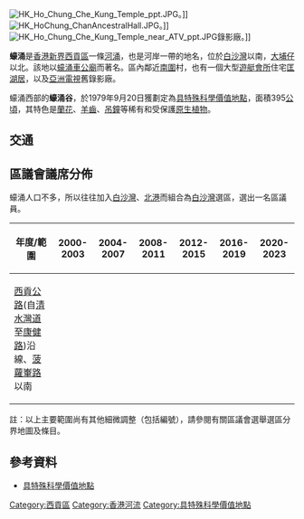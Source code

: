 [[File:HK_Ho_Chung_Che_Kung_Temple_ppt.JPG|thumb]]。]]
[[File:HK_HoChung_ChanAncestralHall.JPG|thumb]]。]]
[[File:HK_Ho_Chung_Che_Kung_Temple_near_ATV_ppt.JPG|thumb]]錄影廠。]]

'''蠔涌'''是[[香港|香港]][[新界|新界]][[西貢區|西貢區]]一條[[河涌|河涌]]，也是河岸一帶的地名，位於[[白沙灣_(西貢)|白沙灣]]以南，[[大埔仔|大埔仔]]以北。該地以[[蠔涌車公廟|蠔涌車公廟]]而著名。區內鄰近[[南圍|南圍]]村，也有一個大型[[遊艇|遊艇]][[會所|會所]]住宅[[匡湖居|匡湖居]]，以及[[亞洲電視|亞洲電視]]舊錄影廠。

蠔涌西部的'''蠔涌谷'''，於1979年9月20日獲劃定為[[具特殊科學價值地點|具特殊科學價值地點]]，面積395[[公頃|公頃]]，其特色是[[蘭花|蘭花]]、[[羊齒|羊齒]]、[[吊鐘|吊鐘]]等稀有和受保護[[本土植物|原生植物]]。

==交通==
{{九龍新界巴士簡單列表|92|96R|292P|792M}}
{{九龍新界巴士表格|92|96R|792M}}
{{新界專線小巴簡單列表|1|1A|1S|2|12|101M}}

==區議會議席分佈==
蠔涌人口不多，所以往往加入[[白沙灣|白沙灣]]、[[北港村_(香港)|北港]]而組合為[[白沙灣_(選區)|白沙灣]]選區，選出一名區議員。

{| class=wikitable
!年度/範圍!!2000-2003!!2004-2007!!2008-2011!!2012-2015!!2016-2019!!2020-2023
|-
|[[西貢公路|西貢公路]](自[[清水灣道|清水灣道]]至[[康健路|康健路]])沿線、[[菠蘿輋路|菠蘿輋路]]以南||colspan=6|{{centre|[[白沙灣_(選區)|白沙灣]]選區}}
|}
註：以上主要範圍尚有其他細微調整（包括編號），請參閱有關區議會選舉選區分界地圖及條目。

==參考資料==
*[http://hk-green.com/news/new74.htm 具特殊科學價值地點] {{Wayback|url=http://hk-green.com/news/new74.htm |date=20160907121243 }}

{{HK-geo-stub}}
{{西貢區}}
[[Category:西貢區|Category:西貢區]]
[[Category:香港河流|Category:香港河流]]
[[Category:具特殊科學價值地點|Category:具特殊科學價值地點]]